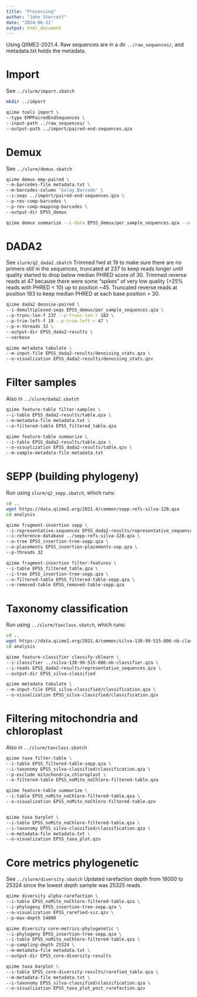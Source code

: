 ```yaml
---
title: "Processing"
author: "John Sterrett"
date: "2024-06-21"
output: html_document
---
```


Using QIIME2-2021.4.
Raw sequences are in a dir `../raw_sequences/`, and metadata.txt holds the metadata.

# Import 
See `../slurm/import.sbatch`
```zsh
mkdir ../import

qiime tools import \
--type EMPPairedEndSequences \
--input-path ../raw_sequences/ \
--output-path ../import/paired-end-sequences.qza

```

# Demux
See `../slurm/demux.sbatch`
```zsh
qiime demux emp-paired \
--m-barcodes-file metadata.txt \
--m-barcodes-column 'Golay Barcode' \
--i-seqs ../import/paired-end-sequences.qza \
--p-rev-comp-barcodes \
--p-rev-comp-mapping-barcodes \
--output-dir EPSS_demux

qiime demux summarize --i-data EPSS_demux/per_sample_sequences.qza --o-visualization EPSS_demux/demux.qzv
```

# DADA2

See `slurm/q2_dada2.sbatch`
Trimmed fwd at 19 to make sure there are no primers still in the sequences, truncated at 237 to keep reads longer until quality started to drop  below median PHRED score of 30. Trimmed reverse reads at 47 because there were some "spikes" of very low quality (>25% reads with PHRED < 10) up to position ~45. Truncated reverse reads at position 183 to keep median PHRED at each base position > 30.


```zsh
qiime dada2 denoise-paired \
--i-demultiplexed-seqs EPSS_demux/per_sample_sequences.qza \
--p-trunc-len-f 237 --p-trunc-len-r 183 \
--p-trim-left-f 19 --p-trim-left-r 47 \
--p-n-threads 32 \
--output-dir EPSS_dada2-results \
--verbose

qiime metadata tabulate \
--m-input-file EPSS_dada2-results/denoising_stats.qza \
--o-visualization EPSS_dada2-results/denoising_stats.qzv
```


# Filter samples
Also in `../slurm/dada2.sbatch`
```zsh
qiime feature-table filter-samples \
--i-table EPSS_dada2-results/table.qza \
--m-metadata-file metadata.txt \
--o-filtered-table EPSS_filtered_table.qza

qiime feature-table summarize \
--i-table EPSS_dada2-results/table.qza \
--o-visualization EPSS_dada2-results/table.qzv \
--m-sample-metadata-file metadata.txt

```

# SEPP (building phylogeny)

Run using `slurm/q2_sepp.sbatch`, which runs:
```zsh
cd ..
wget https://data.qiime2.org/2021.4/common/sepp-refs-silva-128.qza
cd analysis

qiime fragment-insertion sepp \
--i-representative-sequences EPSS_dada2-results/representative_sequences.qza \
--i-reference-database ../sepp-refs-silva-128.qza \
--o-tree EPSS_insertion-tree-sepp.qza \
--o-placements EPSS_insertion-placements-sep.qza \
--p-threads 32

qiime fragment-insertion filter-features \
--i-table EPSS_filtered_table.qza \
--i-tree EPSS_insertion-tree-sepp.qza \
--o-filtered-table EPSS_filtered-table-sepp.qza \
--o-removed-table EPSS_removed-table-sepp.qza

```

# Taxonomy classification
Run using `../slurm/taxclass.sbatch`, which runs:
```zsh
cd ..
wget https://data.qiime2.org/2021.4/common/silva-138-99-515-806-nb-classifier.qza
cd analysis

qiime feature-classifier classify-sklearn \
--i-classifier ../silva-138-99-515-806-nb-classifier.qza \
--i-reads EPSS_dada2-results/representative_sequences.qza \
--output-dir EPSS_silva-classified

qiime metadata tabulate \
--m-input-file EPSS_silva-classified/classification.qza \
--o-visualization EPSS_silva-classified/classification.qzv

```

# Filtering mitochondria and chloroplast
Also in `../slurm/taxclass.sbatch`
```zsh
qiime taxa filter-table \
--i-table EPSS_filtered-table-sepp.qza \
--i-taxonomy EPSS_silva-classified/classification.qza \
--p-exclude mitochondria,chloroplast \
--o-filtered-table EPSS_noMito_noChloro-filtered-table.qza

qiime feature-table summarize \
--i-table EPSS_noMito_noChloro-filtered-table.qza \
--o-visualization EPSS_noMito_noChloro-filtered-table.qzv


qiime taxa barplot \
--i-table EPSS_noMito_noChloro-filtered-table.qza \
--i-taxonomy EPSS_silva-classified/classification.qza \
--m-metadata-file metadata.txt \
--o-visualization EPSS_taxa_plot.qzv
```

# Core metrics phylogenetic
See `../slurm/diversity.sbatch`
Updated rarefaction depth from 18000 to 25324 since the lowest depth sample was 25325 reads.
```zsh
qiime diversity alpha-rarefaction \
--i-table EPSS_noMito_noChloro-filtered-table.qza \
--i-phylogeny EPSS_insertion-tree-sepp.qza \
--o-visualization EPSS_rarefied-viz.qzv \
--p-max-depth 54000

qiime diversity core-metrics-phylogenetic \
--i-phylogeny EPSS_insertion-tree-sepp.qza \
--i-table EPSS_noMito_noChloro-filtered-table.qza \
--p-sampling-depth 25324 \
--m-metadata-file metadata.txt \
--output-dir EPSS_core-diversity-results

qiime taxa barplot \
--i-table EPSS_core-diversity-results/rarefied_table.qza \
--m-metadata-file metadata.txt \
--i-taxonomy EPSS_silva-classified/classification.qza \
--o-visualization EPSS_taxa_plot_post_rarefaction.qzv

```



